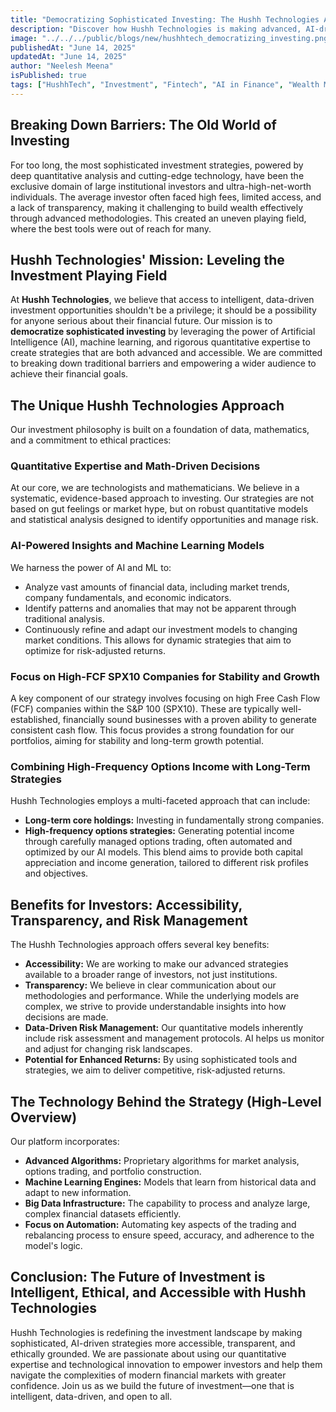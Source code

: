 ```yaml
---
title: "Democratizing Sophisticated Investing: The Hushh Technologies Approach"
description: "Discover how Hushh Technologies is making advanced, AI-driven investment strategies accessible to a wider audience, prioritizing ethical practices and risk-adjusted returns."
image: "../../../public/blogs/new/hushhtech_democratizing_investing.png"
publishedAt: "June 14, 2025"
updatedAt: "June 14, 2025"
author: "Neelesh Meena"
isPublished: true
tags: ["HushhTech", "Investment", "Fintech", "AI in Finance", "Wealth Management", "Ethical Investing"]
---
```


## Breaking Down Barriers: The Old World of Investing

For too long, the most sophisticated investment strategies, powered by deep quantitative analysis and cutting-edge technology, have been the exclusive domain of large institutional investors and ultra-high-net-worth individuals. The average investor often faced high fees, limited access, and a lack of transparency, making it challenging to build wealth effectively through advanced methodologies. This created an uneven playing field, where the best tools were out of reach for many.

## Hushh Technologies' Mission: Leveling the Investment Playing Field

At **Hushh Technologies**, we believe that access to intelligent, data-driven investment opportunities shouldn't be a privilege; it should be a possibility for anyone serious about their financial future. Our mission is to **democratize sophisticated investing** by leveraging the power of Artificial Intelligence (AI), machine learning, and rigorous quantitative expertise to create strategies that are both advanced and accessible. We are committed to breaking down traditional barriers and empowering a wider audience to achieve their financial goals.

## The Unique Hushh Technologies Approach

Our investment philosophy is built on a foundation of data, mathematics, and a commitment to ethical practices:

### Quantitative Expertise and Math-Driven Decisions
At our core, we are technologists and mathematicians. We believe in a systematic, evidence-based approach to investing. Our strategies are not based on gut feelings or market hype, but on robust quantitative models and statistical analysis designed to identify opportunities and manage risk.

### AI-Powered Insights and Machine Learning Models
We harness the power of AI and ML to:
*   Analyze vast amounts of financial data, including market trends, company fundamentals, and economic indicators.
*   Identify patterns and anomalies that may not be apparent through traditional analysis.
*   Continuously refine and adapt our investment models to changing market conditions.
This allows for dynamic strategies that aim to optimize for risk-adjusted returns.

### Focus on High-FCF SPX10 Companies for Stability and Growth
A key component of our strategy involves focusing on high Free Cash Flow (FCF) companies within the S&P 100 (SPX10). These are typically well-established, financially sound businesses with a proven ability to generate consistent cash flow. This focus provides a strong foundation for our portfolios, aiming for stability and long-term growth potential.

### Combining High-Frequency Options Income with Long-Term Strategies
Hushh Technologies employs a multi-faceted approach that can include:
*   **Long-term core holdings:** Investing in fundamentally strong companies.
*   **High-frequency options strategies:** Generating potential income through carefully managed options trading, often automated and optimized by our AI models.
This blend aims to provide both capital appreciation and income generation, tailored to different risk profiles and objectives.

## Benefits for Investors: Accessibility, Transparency, and Risk Management

The Hushh Technologies approach offers several key benefits:
*   **Accessibility:** We are working to make our advanced strategies available to a broader range of investors, not just institutions.
*   **Transparency:** We believe in clear communication about our methodologies and performance. While the underlying models are complex, we strive to provide understandable insights into how decisions are made.
*   **Data-Driven Risk Management:** Our quantitative models inherently include risk assessment and management protocols. AI helps us monitor and adjust for changing risk landscapes.
*   **Potential for Enhanced Returns:** By using sophisticated tools and strategies, we aim to deliver competitive, risk-adjusted returns.

## The Technology Behind the Strategy (High-Level Overview)

Our platform incorporates:
*   **Advanced Algorithms:** Proprietary algorithms for market analysis, options trading, and portfolio construction.
*   **Machine Learning Engines:** Models that learn from historical data and adapt to new information.
*   **Big Data Infrastructure:** The capability to process and analyze large, complex financial datasets efficiently.
*   **Focus on Automation:** Automating key aspects of the trading and rebalancing process to ensure speed, accuracy, and adherence to the model's logic.

## Conclusion: The Future of Investment is Intelligent, Ethical, and Accessible with Hushh Technologies

Hushh Technologies is redefining the investment landscape by making sophisticated, AI-driven strategies more accessible, transparent, and ethically grounded. We are passionate about using our quantitative expertise and technological innovation to empower investors and help them navigate the complexities of modern financial markets with greater confidence. Join us as we build the future of investment—one that is intelligent, data-driven, and open to all.